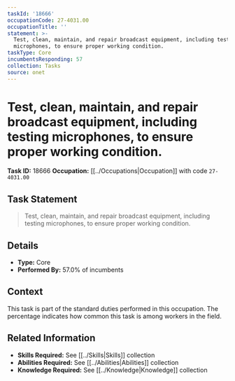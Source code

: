 ```yaml
---
taskId: '18666'
occupationCode: 27-4031.00
occupationTitle: ''
statement: >-
  Test, clean, maintain, and repair broadcast equipment, including testing
  microphones, to ensure proper working condition.
taskType: Core
incumbentsResponding: 57
collection: Tasks
source: onet
---
```

# Test, clean, maintain, and repair broadcast equipment, including testing microphones, to ensure proper working condition.

**Task ID:** 18666
**Occupation:** [[../Occupations|Occupation]] with code `27-4031.00`

## Task Statement

> Test, clean, maintain, and repair broadcast equipment, including testing microphones, to ensure proper working condition.

## Details

- **Type:** Core
- **Performed By:** 57.0% of incumbents

## Context

This task is part of the standard duties performed in this occupation. The percentage indicates how common this task is among workers in the field.

## Related Information

- **Skills Required:** See [[../Skills|Skills]] collection
- **Abilities Required:** See [[../Abilities|Abilities]] collection
- **Knowledge Required:** See [[../Knowledge|Knowledge]] collection
